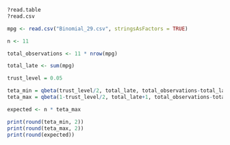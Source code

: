 ```r
?read.table
?read.csv

mpg <- read.csv("Binomial_29.csv", stringsAsFactors = TRUE)

n <- 11

total_observations <- 11 * nrow(mpg)

total_late <- sum(mpg)

trust_level = 0.05

teta_min = qbeta(trust_level/2, total_late, total_observations-total_late+1)
teta_max = qbeta(1-trust_level/2, total_late+1, total_observations-total_late)

expected <- n * teta_max

print(round(teta_min, 2))
print(round(teta_max, 2))
print(round(expected))

```

